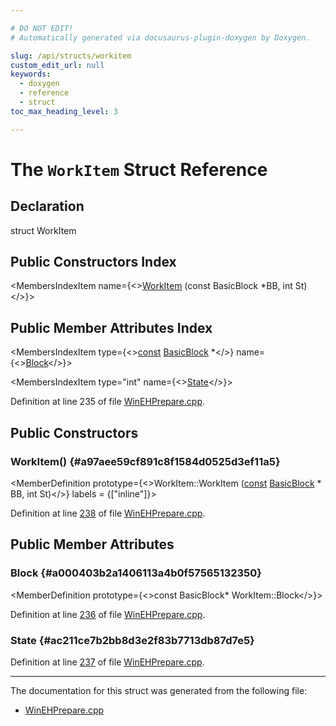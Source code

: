```yaml
---

# DO NOT EDIT!
# Automatically generated via docusaurus-plugin-doxygen by Doxygen.

slug: /api/structs/workitem
custom_edit_url: null
keywords:
  - doxygen
  - reference
  - struct
toc_max_heading_level: 3

---
```





# The `WorkItem` Struct Reference

<DoxygenPage pluginConfig={pluginConfig}>



## Declaration

<CodeBlock>struct WorkItem</CodeBlock>

## Public Constructors Index

<MembersIndex>

<MembersIndexItem
  name={<><a href="#a97aee59cf891c8f1584d0525d3ef11a5">WorkItem</a> (const BasicBlock &#42;BB, int St)</>}>
</MembersIndexItem>

</MembersIndex>

## Public Member Attributes Index

<MembersIndex>

<MembersIndexItem
  type={<><a href="/docs/api/files/lib/lib/target/lib/target/aarch64/aarch64promoteconstant-cpp/#a90f8350fecae261c25be85d38b451bff">const</a> <a href="/docs/api/classes/llvm/basicblock">BasicBlock</a> &#42;</>}
  name={<><a href="#a000403b2a1406113a4b0f57565132350">Block</a></>}>
</MembersIndexItem>

<MembersIndexItem
  type="int"
  name={<><a href="#ac211ce7b2bb8d3e2f83b7713db87d7e5">State</a></>}>
</MembersIndexItem>

</MembersIndex>


Definition at line 235 of file <a href="/docs/api/files/lib/lib/codegen/winehprepare-cpp">WinEHPrepare.cpp</a>.

<SectionDefinition>

## Public Constructors

### WorkItem() {#a97aee59cf891c8f1584d0525d3ef11a5}

<MemberDefinition
  prototype={<>WorkItem::WorkItem (<a href="/docs/api/files/lib/lib/target/lib/target/aarch64/aarch64promoteconstant-cpp/#a90f8350fecae261c25be85d38b451bff">const</a> <a href="/docs/api/classes/llvm/basicblock">BasicBlock</a> &#42; BB, int St)</>}
  labels = {["inline"]}>

Definition at line <a href="/docs/api/files/lib/lib/codegen/winehprepare-cpp/#l00238">238</a> of file <a href="/docs/api/files/lib/lib/codegen/winehprepare-cpp">WinEHPrepare.cpp</a>.
</MemberDefinition>

</SectionDefinition>

<SectionDefinition>

## Public Member Attributes

### Block {#a000403b2a1406113a4b0f57565132350}

<MemberDefinition
  prototype={<>const BasicBlock&#42; WorkItem::Block</>}>

Definition at line <a href="/docs/api/files/lib/lib/codegen/winehprepare-cpp/#l00236">236</a> of file <a href="/docs/api/files/lib/lib/codegen/winehprepare-cpp">WinEHPrepare.cpp</a>.
</MemberDefinition>

### State {#ac211ce7b2bb8d3e2f83b7713db87d7e5}

<MemberDefinition
  prototype="int WorkItem::State">

Definition at line <a href="/docs/api/files/lib/lib/codegen/winehprepare-cpp/#l00237">237</a> of file <a href="/docs/api/files/lib/lib/codegen/winehprepare-cpp">WinEHPrepare.cpp</a>.
</MemberDefinition>

</SectionDefinition>

<hr/>

The documentation for this struct was generated from the following file:

<ul>
<li><a href="/docs/api/files/lib/lib/codegen/winehprepare-cpp">WinEHPrepare.cpp</a></li>
</ul>

</DoxygenPage>
